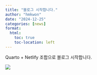```yaml
---
title: "블로그 시작합니다."
author: "hmkwon"
date: "2024-12-25"
categories: [news]
format:
  html:
    toc: true
    toc-location: left
---
```


Quarto + Netlify 조합으로 블로그 시작합니다.

![](thumbnail.jpg)
